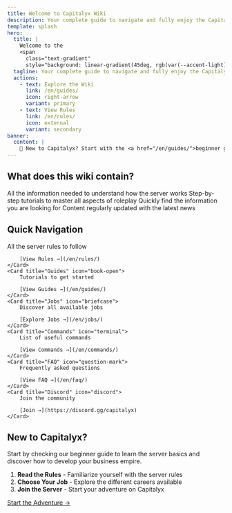 ```yaml
---
title: Welcome to Capitalyx Wiki
description: Your complete guide to navigate and fully enjoy the Capitalyx experience
template: splash
hero:
  title: |
    Welcome to the
    <span
      class="text-gradient"
      style="background: linear-gradient(45deg, rgb(var(--accent-light)), rgb(var(--accent-dark))); -webkit-background-clip: text; -webkit-text-fill-color: transparent; background-clip: text;">Capitalyx</span> wiki
  tagline: Your complete guide to navigate and fully enjoy the Capitalyx experience
  actions:
    - text: Explore the Wiki
      link: /en/guides/
      icon: right-arrow
      variant: primary
    - text: View Rules
      link: /en/rules/
      icon: external
      variant: secondary
banner:
  content: |
    🎉 New to Capitalyx? Start with the <a href="/en/guides/">beginner guide</a>!
---
```



## What does this wiki contain?

<CardGrid>
	<Card title="Complete Documentation" icon="book">
		All the information needed to understand how the server works
	</Card>
	<Card title="Detailed Guides" icon="map">
		Step-by-step tutorials to master all aspects of roleplay
	</Card>
	<Card title="Quick Reference" icon="magnifier">
		Quickly find the information you are looking for
	</Card>
	<Card title="Always Up-to-Date" icon="refresh">
		Content regularly updated with the latest news
	</Card>
</CardGrid>

## Quick Navigation

<CardGrid>
	<Card title="Rules" icon="gavel">
		All the server rules to follow

		[View Rules →](/en/rules/)
	</Card>
	<Card title="Guides" icon="book-open">
		Tutorials to get started

		[View Guides →](/en/guides/)
	</Card>
	<Card title="Jobs" icon="briefcase">
		Discover all available jobs

		[Explore Jobs →](/en/jobs/)
	</Card>
	<Card title="Commands" icon="terminal">
		List of useful commands

		[View Commands →](/en/commands/)
	</Card>
	<Card title="FAQ" icon="question-mark">
		Frequently asked questions

		[View FAQ →](/en/faq/)
	</Card>
	<Card title="Discord" icon="discord">
		Join the community

		[Join →](https://discord.gg/capitalyx)
	</Card>
</CardGrid>

## New to Capitalyx?

Start by checking our beginner guide to learn the server basics and discover how to develop your business empire.

1. **Read the Rules** - Familiarize yourself with the server rules
2. **Choose Your Job** - Explore the different careers available
3. **Join the Server** - Start your adventure on Capitalyx

[Start the Adventure →](/en/guides/)